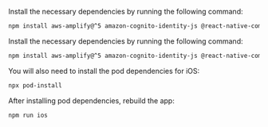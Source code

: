 <BlockSwitcher>
<Block name="Expo CLI">

Install the necessary dependencies by running the following command:

```sh
npm install aws-amplify@^5 amazon-cognito-identity-js @react-native-community/netinfo @react-native-async-storage/async-storage @azure/core-asynciterator-polyfill
```

</Block>
<Block name="React Native CLI">

Install the necessary dependencies by running the following command:

```sh
npm install aws-amplify@^5 amazon-cognito-identity-js @react-native-community/netinfo @react-native-async-storage/async-storage @azure/core-asynciterator-polyfill
```

You will also need to install the pod dependencies for iOS:

```sh
npx pod-install
```

After installing pod dependencies, rebuild the app:

```sh
npm run ios
```
</Block>
</BlockSwitcher>
